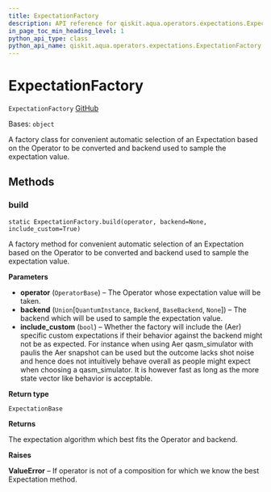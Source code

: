 ```yaml
---
title: ExpectationFactory
description: API reference for qiskit.aqua.operators.expectations.ExpectationFactory
in_page_toc_min_heading_level: 1
python_api_type: class
python_api_name: qiskit.aqua.operators.expectations.ExpectationFactory
---
```


# ExpectationFactory

<span id="qiskit.aqua.operators.expectations.ExpectationFactory" />

`ExpectationFactory` [GitHub](https://github.com/qiskit-community/qiskit-aqua/tree/stable/0.9/qiskit/aqua/operators/expectations/expectation_factory.py "view source code")

Bases: `object`

A factory class for convenient automatic selection of an Expectation based on the Operator to be converted and backend used to sample the expectation value.

## Methods

### build

<span id="qiskit.aqua.operators.expectations.ExpectationFactory.build" />

`static ExpectationFactory.build(operator, backend=None, include_custom=True)`

A factory method for convenient automatic selection of an Expectation based on the Operator to be converted and backend used to sample the expectation value.

**Parameters**

*   **operator** (`OperatorBase`) – The Operator whose expectation value will be taken.
*   **backend** (`Union`\[`QuantumInstance`, `Backend`, `BaseBackend`, `None`]) – The backend which will be used to sample the expectation value.
*   **include\_custom** (`bool`) – Whether the factory will include the (Aer) specific custom expectations if their behavior against the backend might not be as expected. For instance when using Aer qasm\_simulator with paulis the Aer snapshot can be used but the outcome lacks shot noise and hence does not intuitively behave overall as people might expect when choosing a qasm\_simulator. It is however fast as long as the more state vector like behavior is acceptable.

**Return type**

`ExpectationBase`

**Returns**

The expectation algorithm which best fits the Operator and backend.

**Raises**

**ValueError** – If operator is not of a composition for which we know the best Expectation method.

